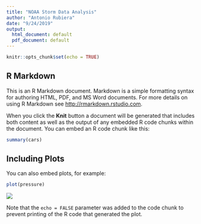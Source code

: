 ```yaml
---
title: "NOAA Storm Data Analysis"
author: "Antonio Rubiera"
date: "9/24/2019"
output:
  html_document: default
  pdf_document: default
---
```


```r
knitr::opts_chunk$set(echo = TRUE)
```

## R Markdown

This is an R Markdown document. Markdown is a simple formatting syntax for authoring HTML, PDF, and MS Word documents. For more details on using R Markdown see <http://rmarkdown.rstudio.com>.

When you click the **Knit** button a document will be generated that includes both content as well as the output of any embedded R code chunks within the document. You can embed an R code chunk like this:

```r
summary(cars)
```

## Including Plots

You can also embed plots, for example:

```r
plot(pressure)
```

![](https://photos.google.com/album/AF1QipPKvMxiEko8m1VsJW7Q5aYLVK4ouqPXcElwnJ0b/photo/AF1QipMinfhAX-Rxh8We3EUh0P96G1usYfwQpAeU5ZbH)

Note that the `echo = FALSE` parameter was added to the code chunk to prevent printing of the R code that generated the plot.
